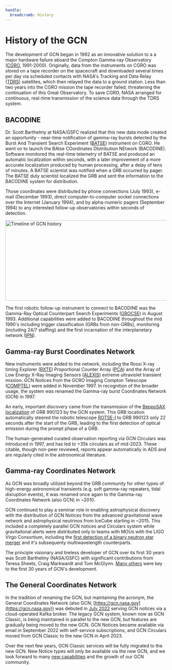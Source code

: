```yaml
---
handle:
  breadcrumb: History
---
```



# History of the GCN

The development of GCN began in 1992 as an innovative solution to a a major hardware failure aboard the Compton Gamma-ray Observatory ([CGRO](https://heasarc.gsfc.nasa.gov/docs/cgro/cgro.html), 1991-2000). Originally, data from the instruments on CGRO was stored on a tape recorder on the spacecraft and downloaded several times per day via scheduled contacts with NASA's Tracking and Data Relay ([TDRS](https://www.nasa.gov/directorates/heo/scan/services/networks/tdrs_main/)) satellites, which then relayed the data to a ground station. Less than two years into the CGRO mission the tape recorder failed, threatening the continuation of this Great Observatory. To save CGRO, NASA arranged for continuous, real-time transmission of the science data through the TDRS system.

## BACODINE

Dr. Scott Barthelmy at NASA/GSFC realized that this new data mode created an opportunity - near-time notification of gamma-ray bursts detected by the Burst And Transient Search Experiment ([BATSE](https://heasarc.gsfc.nasa.gov/docs/cgro/batse/)) instrument on CGRO. He went on to launch the BAtse COordinates DIstribution NEtwork (BACODINE). Software monitored the real-time telemetry of BATSE and produced an automatic localization within seconds, with a later improvement of a more accurate localization produced by human processing, after a delay of tens of minutes. A BATSE scientist was notified when a GRB occurred by pager. The BATSE duty scientist localized the GRB and sent the information to the BACODINE system for distribution.

Those coordinates were distributed by phone connections (July 1993), e-mail (December 1993), direct computer-to-computer socket connections over the Internet (January 1994), and by alpha-numeric pagers (September 1994) to any interested follow-up observatories within seconds of detection.

<img
  src={history}
  width="900"
  height="250"
  loading="lazy"
  alt="Timeline of GCN history"
/>

The first robotic follow-up instrument to connect to BACODINE was the Gamma-Ray Optical Counterpart Search Experiments ([GROCSE](https://ui.adsabs.harvard.edu/abs/1995Ap%26SS.231..255A/abstract)) in August 1993. Additional capabilities were added to BACODINE throughout the mid 1990's including trigger classification (GRBs from non-GRBs), monitoring (including 24/7 staffing) and the first incarnation of the interplanetary network ([IPN](https://heasarc.gsfc.nasa.gov/docs/heasarc/missions/ipn.html)).

## Gamma-ray Burst Coordinates Network

New instruments were added to the network, including the Rossi X-ray timing Explorer ([RXTE](https://heasarc.gsfc.nasa.gov/docs/xte/learning_center/index.html)) Proportional Counter Array ([PCA](https://heasarc.gsfc.nasa.gov/docs/xte/learning_center/pca.html)) and the Array of Low Energy X-Ray Imaging Sensors ([ALEXIS](https://heasarc.gsfc.nasa.gov/docs/heasarc/missions/alexis.html)) extreme ultraviolet transient mission. GCN Notices from the GCRO Imaging Compton Telescope ([COMPTEL](https://heasarc.gsfc.nasa.gov/docs/cgro/comptel/)) were added in November 1997. In recognition of the broader usage, the system was renamed the Gamma-ray burst Coordinates Network (GCN) in 1997.

An early, important discovery came from the transmission of the [BeppoSAX localization](https://gcn.nasa.gov/circulars/199) of GRB 990123 by the GCN system. This GRB location automatically steered the robotic telescope [ROTSE-I](https://gcn.nasa.gov/circulars/205) to GRB 990123 only 22 seconds after the start of the GRB, leading to the first detection of optical emission during the prompt phase of a GRB.

The human-generated curated observation reporting via GCN Circulars was introduced in 1997, and has led to >35k circulars as of mid-2023. These citable, though non-peer reviewed, reports appear automatically in ADS and are regularly cited in the astronomical literature.

## Gamma-ray Coordinates Network

As GCN was broadly utilized beyond the GRB community for other types of high-energy astronomical transients (e.g. soft gamma-ray repeaters, tidal disruption events), it was renamed once again to the Gamma-ray Coordinates Network (also GCN) in ~2010.

GCN continued to play a seminar role in enabling astrophysical discovery with the distribution of GCN Notices from the advanced gravitational wave network and astrophysical neutrinos from IceCube starting in ~2015. This included a completely parallel GCN notices and Circulars system while gravitaitonal alerts were distributed only to teams with MOUs with the LIGO Virgo Consortium, including the [first detection of a binary neutron star merger](https://gcn.nasa.gov/circulars?page=2&query=G298048) and it's subsequenty multiwavelength counterparts.

The principle visionary and tireless developer of GCN over its first 30 years was Scott Barthelmy (NASA/GSFC) with significant contributions from Teresa Sheets, Craig Markwardt and Tom McGlynn. [Many others](https://gcn.gsfc.nasa.gov/people.html) were key to the first 30 years of GCN's development.

## The General Coordinates Network

In the tradition of renaming the GCN, but maintaining the acronym, the General Coordinates Network (also GCN; [https://gcn.nasa.gov](https://gcn.nasa.gov)) was debuted in [July 2022](/news) serving GCN notices via a cloud-operated Kafka broker. The legacy GCN system, known now as GCN Classic, is being maintained in parallel to the new GCN, but features are gradually being moved to the new GCN. GCN Notices became available via email in September 2022 with self-service subscriptions, and GCN Circulars moved from GCN Classic to the new GCN in April 2023.

Over the next few years, GCN Classic services will be fully migrated to the new GCN. New Notice types will only be available via the new GCN, and we look forward to many [new capabilities](/about/roadmap) and the growth of our GCN community.
